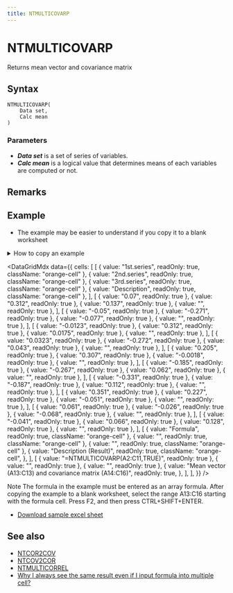```yaml
---
title: NTMULTICOVARP
---
```



# NTMULTICOVARP

Returns mean vector and covariance matrix

## Syntax

```excel
NTMULTICOVARP(
    Data set,
    Calc mean
)
```

### Parameters

- **_Data set_** is a set of series of variables.
- **_Calc mean_** is a logical value that determines means of each variables are computed or not.

## Remarks

## Example

- The example may be easier to understand if you copy it to a blank worksheet

<details>
  <summary>How to copy an example</summary>

1.  Create a blank workbook or worksheet.
2.  Select the example in the Help topic.

    **Note**  Do not select the row or column headers.

    ![Selecting an example from Help](./../../assets/functions/HowToCopy.png)

    Selecting an example from Help

3.  Press CTRL+C.
4.  In the worksheet, select cell A1, and press CTRL+V.
5.  To switch between viewing the results and viewing the formulas that return the results, press CTRL+` (grave accent), or on the **Tools** menu, point to **Formula Auditing**, and then click **Formula Auditing Mode**.

</details>

<DataGridMdx
  data={{
    cells: [
      [
        { value: "1st.series", readOnly: true, className: "orange-cell" },
        { value: "2nd.series", readOnly: true, className: "orange-cell" },
        { value: "3rd.series", readOnly: true, className: "orange-cell" },
        { value: "Description", readOnly: true, className: "orange-cell" },
      ],
      [
        { value: "0.07", readOnly: true },
        { value: "0.312", readOnly: true },
        { value: "0.137", readOnly: true },
        { value: "", readOnly: true },
      ],
      [
        { value: "-0.05", readOnly: true },
        { value: "-0.271", readOnly: true },
        { value: "-0.077", readOnly: true },
        { value: "", readOnly: true },
      ],
      [
        { value: "-0.0123", readOnly: true },
        { value: "0.312", readOnly: true },
        { value: "0.0175", readOnly: true },
        { value: "", readOnly: true },
      ],
      [
        { value: "0.0323", readOnly: true },
        { value: "-0.272", readOnly: true },
        { value: "0.043", readOnly: true },
        { value: "", readOnly: true },
      ],
      [
        { value: "0.205", readOnly: true },
        { value: "0.307", readOnly: true },
        { value: "-0.0018", readOnly: true },
        { value: "", readOnly: true },
      ],
      [
        { value: "-0.185", readOnly: true },
        { value: "-0.267", readOnly: true },
        { value: "0.062", readOnly: true },
        { value: "", readOnly: true },
      ],
      [
        { value: "-0.331", readOnly: true },
        { value: "-0.187", readOnly: true },
        { value: "0.112", readOnly: true },
        { value: "", readOnly: true },
      ],
      [
        { value: "0.351", readOnly: true },
        { value: "0.227", readOnly: true },
        { value: "-0.051", readOnly: true },
        { value: "", readOnly: true },
      ],
      [
        { value: "0.061", readOnly: true },
        { value: "-0.026", readOnly: true },
        { value: "-0.068", readOnly: true },
        { value: "", readOnly: true },
      ],
      [
        { value: "-0.041", readOnly: true },
        { value: "0.066", readOnly: true },
        { value: "0.128", readOnly: true },
        { value: "", readOnly: true },
      ],
      [
        { value: "Formula", readOnly: true, className: "orange-cell" },
        { value: "", readOnly: true, className: "orange-cell" },
        { value: "", readOnly: true, className: "orange-cell" },
        {
          value: "Description (Result)",
          readOnly: true,
          className: "orange-cell",
        },
      ],
      [
        { value: "=NTMULTICOVARP(A2:C11,TRUE)", readOnly: true },
        { value: "", readOnly: true },
        { value: "", readOnly: true },
        {
          value: "Mean vector (A13:C13) and covariance matrix (A14:C16)",
          readOnly: true,
        },
      ],
    ],
  }}
/>

Note The formula in the example must be entered as an array formula. After copying the example to a blank worksheet, select the range A13:C16 starting with the formula cell. Press F2, and then press CTRL+SHIFT+ENTER.

- [Download sample excel sheet](https://www.ntrand.com/files/NtRand3.zip)

## See also

- [NTCOR2COV](01-ntcor2cov.mdx)
- [NTCOV2COR](02-ntcov2cor.mdx)
- [NTMULTICORREL](03-ntmulticorrel.mdx)
- [Why I always see the same result even if I input formula into multiple cell?](/docs/faq#why-i-always-see-the-same-result-even-if-i-input-formula-into-multiple-cell)

